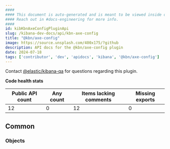 ```yaml
---
####
#### This document is auto-generated and is meant to be viewed inside our experimental, new docs system.
#### Reach out in #docs-engineering for more info.
####
id: kibKbnAxeConfigPluginApi
slug: /kibana-dev-docs/api/kbn-axe-config
title: "@kbn/axe-config"
image: https://source.unsplash.com/400x175/?github
description: API docs for the @kbn/axe-config plugin
date: 2024-07-18
tags: ['contributor', 'dev', 'apidocs', 'kibana', '@kbn/axe-config']
---
```




Contact [@elastic/kibana-qa](https://github.com/orgs/elastic/teams/kibana-qa) for questions regarding this plugin.

**Code health stats**

| Public API count  | Any count | Items lacking comments | Missing exports |
|-------------------|-----------|------------------------|-----------------|
| 12 | 0 | 12 | 0 |

## Common

### Objects
<DocDefinitionList data={kbnAxeConfigObj.common.objects}/>

